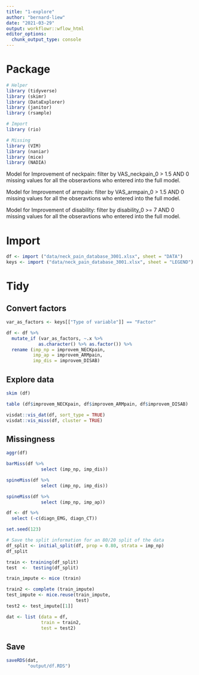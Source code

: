 ```yaml
---
title: "1-explore"
author: "bernard-liew"
date: "2021-03-29"
output: workflowr::wflow_html
editor_options:
  chunk_output_type: console
---
```


# Package

```r
# Helper
library (tidyverse)
library (skimr)
library (DataExplorer)
library (janitor)
library (rsample)

# Import
library (rio)

# Missing
library (VIM)
library (naniar)
library (mice)
library (NADIA)
```

Model for Improvement of neckpain: filter by VAS_neckpain_0 > 1.5 AND 0 missing values for all the obseravtions who entered into the full model.

Model for Improvement of armpain: filter by VAS_armpain_0 > 1.5  AND 0 missing values for all the obseravtions who entered into the full model. 

Model for Improvement of disability: filter by disability_0 >= 7  AND 0 missing values for all the obseravtions who entered into the full model. 


# Import

```r
df <- import ("data/neck_pain_database_3001.xlsx", sheet = "DATA")
keys <- import ("data/neck_pain_database_3001.xlsx", sheet = "LEGEND")
```

# Tidy

## Convert factors

```r
var_as_factors <- keys[["Type of variable"]] == "Factor"

df <- df %>%
  mutate_if (var_as_factors, ~.x %>% 
            as.character() %>% as.factor()) %>% 
  rename (imp_np = improvem_NECKpain,
          imp_ap = improvem_ARMpain,
          imp_dis = improvem_DISAB)

```


## Explore data

```r
skim (df)

table (df$improvem_NECKpain, df$improvem_ARMpain, df$improvem_DISAB)

```

```r
visdat::vis_dat(df, sort_type = TRUE)
visdat::vis_miss(df, cluster = TRUE)
```


## Missingness

```r
aggr(df)

barMiss(df %>%
             select (imp_np, imp_dis))

spineMiss(df %>%
             select (imp_np, imp_dis))

spineMiss(df %>%
             select (imp_np, imp_ap))
```

```r
df <- df %>%
  select (-c(diagn_EMG, diagn_CT))

set.seed(123)

# Save the split information for an 80/20 split of the data
df_split <- initial_split(df, prop = 0.80, strata = imp_np)
df_split

train <- training(df_split)
test  <-  testing(df_split)

```

```r
train_impute <- mice (train)

train2 <- complete (train_impute)
test_impute <- mice.reuse(train_impute,
                          test)
test2 <- test_impute[[1]]

dat <- list (data = df,
             train = train2,
             test = test2)
```


## Save 

```r
saveRDS(dat,
        "output/df.RDS")
```

